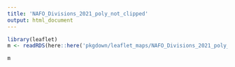```yaml
--- 
title: 'NAFO_Divisions_2021_poly_not_clipped' 
output: html_document 
--- 
```


```r
library(leaflet) 
m <- readRDS(here::here('pkgdown/leaflet_maps/NAFO_Divisions_2021_poly_not_clipped_leaflet.rds')) 
``` 

```r
m 
```
